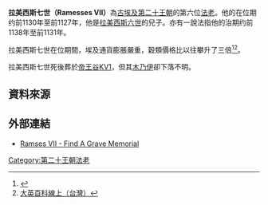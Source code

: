 {{Pharaoh Infobox | 
    Name=拉美西斯七世| 
    Image=Ramses VII deities.jpg|
Caption=拉美西斯七世墓室壁画|
ImageSize=300|
    Alt=拉姆西斯七世|
    NomenHiero=<hiero>C2-F31:O34:O34-C12-R8-S38-O28</hiero>|
Nomen=Ramesses Itefamun Neterhekaiunu|
PrenomenHiero=<hiero>N5-wsr-C12-N5-U21:n-mr</hiero>|
Prenomen=Usermaatre-setepenre-meryamun|
HorusHiero=<hiero>E2:D40-D36:n-m-M23-A42</hiero>|
Horus=Kanakht Kenanemnesu|
NebtyHiero=<hiero>D36:k:Y1-I6:t*O49-w:D36-f:Z7*Y1</hiero><br /><hiero>A24-N25:t*Z1-T14-A1-B1-Z2:N25</hiero>|
Nebty=Nekemetuef-hasety|
GoldenHiero=<hiero>wsr-M4*M4*M4-W19-C12</hiero>|
Golden=Userrenput-meriamun |
Reign=1138-1131 BCE|
Dynasty=[[第二十王朝|第二十王朝]] |
Coregency=|
Predecessor=[[拉美西斯六世|拉美西斯六世]]|
Successor=[[拉美西斯八世|拉美西斯八世]]|
Spouse=|
children=|
Father=拉美西斯六世|
Mother=| 
Born=|
Died=约前1131年|
Burial=[[KV1|KV1]]|
Monuments=
}}
'''拉美西斯七世（Ramesses VII）'''為[[古埃及|古埃及]][[埃及第二十王朝|第二十王朝]]的第六位[[法老|法老]]。他的在位期约前1130年至前1127年，他是[[拉美西斯六世|拉美西斯六世]]的兒子。亦有一說法指他的治期约前1138年至前1131年。

拉美西斯七世在位期間，埃及通貨膨脹嚴重，穀類價格比以往攀升了三倍<ref>{{Cite web |url=http://www.findagrave.com/cgi-bin/fg.cgi?page=gr&GRid=7261715 |title=Ramses VII - Find A Grave Memorial |access-date=2008-12-01 |archive-date=2017-09-22 |archive-url=https://web.archive.org/web/20170922175239/https://www.findagrave.com/cgi-bin/fg.cgi?page=gr&GRid=7261715 |dead-url=no }}</ref><ref>[http://wordpedia.eb.com/tbol/article?i=062386&db=big5&q=%A9%D4%AC%FC%A6%E8%B4%B5%A4%43%A5%40 大英百科線上（台灣）]{{Dead link|date=2018年6月 |bot=InternetArchiveBot |fix-attempted=no }}</ref>。

拉美西斯七世死後葬於[[帝王谷|帝王谷]][[KV1|KV1]]，但其[[木乃伊|木乃伊]]卻下落不明。

==資料來源==
{{reflist}}

==外部連結==
*[http://www.findagrave.com/cgi-bin/fg.cgi?page=gr&GRid=7261715 Ramses VII - Find A Grave Memorial] {{Wayback|url=http://www.findagrave.com/cgi-bin/fg.cgi?page=gr&GRid=7261715 |date=20170922175239 }}

{{Pharaoh | Prev=[[拉美西斯六世|拉美西斯六世]] | Dynasty=[[埃及第二十王朝|第二十王朝]] | Next=[[拉美西斯八世|拉美西斯八世]]}}

{{Commonscat|Ramesses VII}}
{{著名埃及统治者}}
{{Authority control}}
[[Category:第二十王朝法老|Category:第二十王朝法老]]